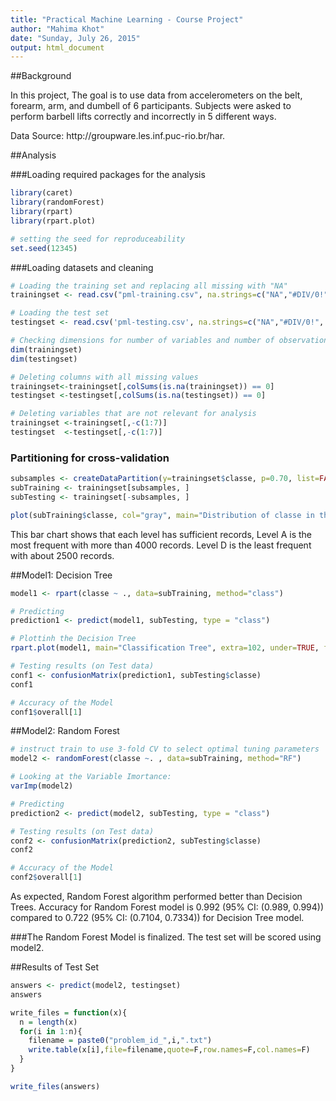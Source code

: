 ```yaml
---
title: "Practical Machine Learning - Course Project"
author: "Mahima Khot"
date: "Sunday, July 26, 2015"
output: html_document
---
```



##Background

In this project, The goal is to use data from accelerometers on the belt, forearm, arm, and dumbell of 6 participants. Subjects were asked to perform barbell lifts correctly and incorrectly in 5 different ways. 

Data Source: http://groupware.les.inf.puc-rio.br/har.

##Analysis

###Loading required packages for the analysis
```r
library(caret)
library(randomForest)
library(rpart)
library(rpart.plot)

# setting the seed for reproduceability
set.seed(12345)
```

###Loading datasets and cleaning

```r
# Loading the training set and replacing all missing with "NA"
trainingset <- read.csv("pml-training.csv", na.strings=c("NA","#DIV/0!", ""))

# Loading the test set 
testingset <- read.csv('pml-testing.csv', na.strings=c("NA","#DIV/0!", ""))

# Checking dimensions for number of variables and number of observations
dim(trainingset)
dim(testingset)

# Deleting columns with all missing values
trainingset<-trainingset[,colSums(is.na(trainingset)) == 0]
testingset <-testingset[,colSums(is.na(testingset)) == 0]

# Deleting variables that are not relevant for analysis
trainingset <-trainingset[,-c(1:7)]
testingset  <-testingset[,-c(1:7)]
```

### Partitioning for cross-validation

```r
subsamples <- createDataPartition(y=trainingset$classe, p=0.70, list=FALSE)
subTraining <- trainingset[subsamples, ] 
subTesting <- trainingset[-subsamples, ]

plot(subTraining$classe, col="gray", main="Distribution of classe in the Training data set", xlab="classe levels", ylab="Frequency")
```

This bar chart shows that each level has sufficient records, Level A is the most frequent with more than 4000 records. Level D is the least frequent with about 2500 records.

##Model1: Decision Tree
```r
model1 <- rpart(classe ~ ., data=subTraining, method="class")

# Predicting
prediction1 <- predict(model1, subTesting, type = "class")

# Plottinh the Decision Tree
rpart.plot(model1, main="Classification Tree", extra=102, under=TRUE, faclen=0)

# Testing results (on Test data)
conf1 <- confusionMatrix(prediction1, subTesting$classe)
conf1

# Accuracy of the Model
conf1$overall[1]
```

##Model2: Random Forest
```r

# instruct train to use 3-fold CV to select optimal tuning parameters
model2 <- randomForest(classe ~. , data=subTraining, method="RF")

# Looking at the Variable Imortance:
varImp(model2)

# Predicting
prediction2 <- predict(model2, subTesting, type = "class")

# Testing results (on Test data)
conf2 <- confusionMatrix(prediction2, subTesting$classe)
conf2

# Accuracy of the Model
conf2$overall[1]

```

As expected, Random Forest algorithm performed better than Decision Trees.
Accuracy for Random Forest model is 0.992 (95% CI: (0.989, 0.994)) compared to 0.722 (95% CI: (0.7104, 0.7334)) for Decision Tree model. 

###The Random Forest Model is finalized. The test set will be scored using model2.


##Results of Test Set

```r
answers <- predict(model2, testingset)
answers

write_files = function(x){
  n = length(x)
  for(i in 1:n){
    filename = paste0("problem_id_",i,".txt")
    write.table(x[i],file=filename,quote=F,row.names=F,col.names=F)
  }
}

write_files(answers)
```
